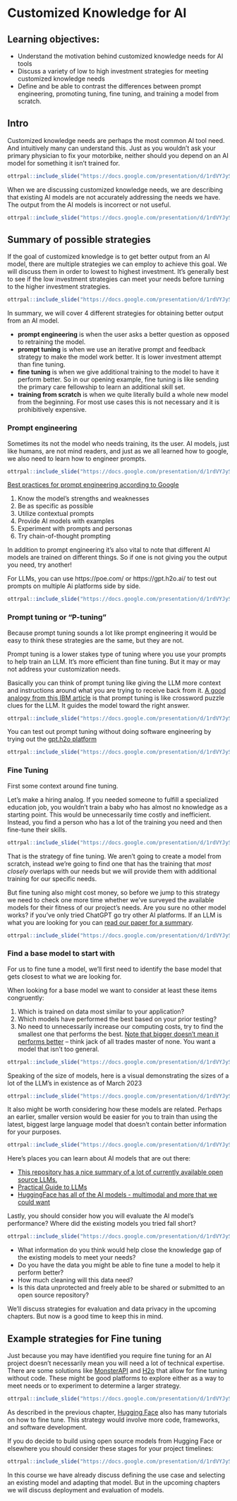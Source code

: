 
# Customized Knowledge for AI


## Learning objectives:

- Understand the motivation behind customized knowledge needs for AI tools
- Discuss a variety of low to high investment strategies for meeting customized knowledge needs
- Define and be able to contrast the differences between prompt engineering, promoting tuning, fine tuning, and training a model from scratch.

## Intro

Customized knowledge needs are perhaps the most common AI tool need. And intuitively many can understand this. Just as you wouldn't ask your primary physician to fix your motorbike, neither should you depend on an AI model for something it isn’t trained for.

```r
ottrpal::include_slide("https://docs.google.com/presentation/d/1rdVYJyS7xLYDsoZwC99VyQSnnaKelUnsVG4j2rHWjFA/edit#slide=id.g2a0db34665a_0_6")
```

When we are discussing customized knowledge needs, we are describing that existing AI models are not accurately addressing the needs we have. The output from the AI models is incorrect or not useful.


```r
ottrpal::include_slide("https://docs.google.com/presentation/d/1rdVYJyS7xLYDsoZwC99VyQSnnaKelUnsVG4j2rHWjFA/edit#slide=id.g2a62349c7d4_0_1")
```

## Summary of possible strategies

If the goal of customized knowledge is to get better output from an AI model, there are multiple strategies we can employ to achieve this goal. We will discuss them in order to lowest to highest investment. It's generally best to see if the low investment strategies can meet your needs before turning to the higher investment strategies.

```r
ottrpal::include_slide("https://docs.google.com/presentation/d/1rdVYJyS7xLYDsoZwC99VyQSnnaKelUnsVG4j2rHWjFA/edit#slide=id.g2a62349c7d4_0_207")
```

In summary, we will cover 4 different strategies for obtaining better output from an AI model.

- **prompt engineering** is when the user asks a better question as opposed to retraining the model.
- **prompt tuning** is when we use an iterative prompt and feedback strategy to make the model work better. It is lower investment attempt than fine tuning.
- **fine tuning** is when we give additional training to the model to have it perform better. So in our opening example, fine tuning is like sending the primary care fellowship to learn an additional skill set.
- **training from scratch** is when we quite literally build a whole new model from the beginning. For most use cases this is not necessary and it is prohibitively expensive.

### Prompt engineering

Sometimes its not the model who needs training, its the user.
AI models, just like humans, are not mind readers, and just as we all learned how to google, we also need to learn how to engineer prompts.

```r
ottrpal::include_slide("https://docs.google.com/presentation/d/1rdVYJyS7xLYDsoZwC99VyQSnnaKelUnsVG4j2rHWjFA/edit#slide=id.g2a62349c7d4_0_272")
```

[Best practices for prompt engineering according to Google](https://cloud.google.com/blog/products/application-development/five-best-practices-for-prompt-engineering)

1. Know the model’s strengths and weaknesses
2. Be as specific as possible
3. Utilize contextual prompts
4. Provide AI models with examples
5. Experiment with prompts and personas
6. Try chain-of-thought prompting

In addition to prompt engineering it's also vital to note that different AI models are trained on different things. So if one is not giving you the output you need, try another!

For LLMs, you can use https://poe.com/ or https://gpt.h2o.ai/  to test out prompts on multiple Ai platforms side by side.

```r
ottrpal::include_slide("https://docs.google.com/presentation/d/1rdVYJyS7xLYDsoZwC99VyQSnnaKelUnsVG4j2rHWjFA/edit#slide=id.g2a646d7c3d3_0_39")
```

### Prompt tuning or "P-tuning"

Because prompt tuning sounds a lot like prompt engineering it would be easy to think these strategies are the same, but they are not.

Prompt tuning is a lower stakes type of tuning where you use your prompts to help train an LLM. It's more efficient than fine tuning. But it may or may not address your customization needs.

Basically you can think of prompt tuning like giving the LLM more context and instructions around what you are trying to receive back from it. [A good analogy from this IBM article](https://research.ibm.com/blog/what-is-ai-prompt-tuning) is that prompt tuning is like crossword puzzle clues for the LLM. It guides the model toward the right answer.

```r
ottrpal::include_slide("https://docs.google.com/presentation/d/1rdVYJyS7xLYDsoZwC99VyQSnnaKelUnsVG4j2rHWjFA/edit#slide=id.g2a62349c7d4_0_298")
```

You can test out prompt tuning without doing software engineering by trying out the [gpt.h2o platform](https://gpt.h2o.ai/)

```r
ottrpal::include_slide("https://docs.google.com/presentation/d/1rdVYJyS7xLYDsoZwC99VyQSnnaKelUnsVG4j2rHWjFA/edit#slide=id.g2a646d7c3d3_0_33")
```

### Fine Tuning

First some context around fine tuning.

Let's make a hiring analog. If you needed someone to fulfill a specialized education job, you wouldn't train a baby who has almost no knowledge as a starting point. This would be unnecessarily time costly and inefficient. Instead, you find a person who has a lot of the training you need and then fine-tune their skills.

```r
ottrpal::include_slide("https://docs.google.com/presentation/d/1rdVYJyS7xLYDsoZwC99VyQSnnaKelUnsVG4j2rHWjFA/edit#slide=id.g1965a5f7f0a_0_44")
```

That is the strategy of fine tuning. We aren't going to create a model from scratch, instead we're going to find one that has the training that *most closely* overlaps with our needs but we will provide them with additional training for our specific needs.

But fine tuning also might cost money, so before we jump to this strategy we need to check one more time whether we've surveyed the available models for their fitness of our project's needs. Are you sure no other model works? if you've only tried ChatGPT go try other AI platforms. If an LLM is what you are looking for you can [read our paper for a summary](https://www.nature.com/articles/d41586-023-03023-4).

```r
ottrpal::include_slide("https://docs.google.com/presentation/d/1rdVYJyS7xLYDsoZwC99VyQSnnaKelUnsVG4j2rHWjFA/edit#slide=id.g2a646d7c3d3_0_7")
```

### Find a base model to start with

For us to fine tune a model, we'll first need to identify the base model that gets closest to what we are looking for.

When looking for a base model we want to consider at least these items congruently:

1. Which is trained on data most similar to your application?
2. Which models have performed the best based on your prior testing?
3. No need to unnecessarily increase our computing costs, try to find the smallest one that performs the best. [Note that bigger doesn't mean it performs better](https://huggingface.co/blog/large-language-models) -- think jack of all trades master of none. You want a model that isn't too general.

```r
ottrpal::include_slide("https://docs.google.com/presentation/d/1rdVYJyS7xLYDsoZwC99VyQSnnaKelUnsVG4j2rHWjFA/edit#slide=id.g2a62349c7d4_0_261")
```

Speaking of the size of models, here is a visual demonstrating the sizes of a lot of the LLM's in existence as of March 2023

```r
ottrpal::include_slide("https://docs.google.com/presentation/d/1rdVYJyS7xLYDsoZwC99VyQSnnaKelUnsVG4j2rHWjFA/edit#slide=id.g2a646d7c3d3_0_0")
```

It also might be worth considering how these models are related. Perhaps an earlier, smaller version would be easier for you to train than using the latest, biggest large language model that doesn’t contain better information for your purposes.

```r
ottrpal::include_slide("https://docs.google.com/presentation/d/1rdVYJyS7xLYDsoZwC99VyQSnnaKelUnsVG4j2rHWjFA/edit#slide=id.g2a646d7c3d3_0_13")
```

Here's places you can learn about AI models that are out there:   

- [This repository has a nice summary of a lot of currently available open source LLMs.](https://github.com/eugeneyan/open-llms)
- [Practical Guide to LLMs](https://github.com/Mooler0410/LLMsPracticalGuide)
- [HuggingFace has all of the AI models - multimodal and more that we could want](https://huggingface.co/models)

Lastly, you should consider how you will evaluate the AI model's performance? Where did the existing models you tried fall short?

```r
ottrpal::include_slide("https://docs.google.com/presentation/d/1rdVYJyS7xLYDsoZwC99VyQSnnaKelUnsVG4j2rHWjFA/edit#slide=id.g2a62349c7d4_0_329")
```

- What information do you think would help close the knowledge gap of the existing models to meet your needs?
- Do you have the data you might be able to fine tune a model to help it perform better?
- How much cleaning will this data need?
- Is this data unprotected and freely able to be shared or submitted to an open source repository?

We'll discuss strategies for evaluation and data privacy in the upcoming chapters. But now is a good time to keep this in mind.

## Example strategies for Fine tuning

Just because you may have identified you require fine tuning for an AI project doesn't necessarily mean you will need a lot of technical expertise. There are some solutions like [MonsterAPI](https://monsterapi.ai/) and [H2o](https://gpt.h2o.ai/) that allow for fine tuning without code. These might be good platforms to explore either as a way to meet needs or to experiment to determine a larger strategy.

```r
ottrpal::include_slide("https://docs.google.com/presentation/d/1rdVYJyS7xLYDsoZwC99VyQSnnaKelUnsVG4j2rHWjFA/edit#slide=id.g2a62349c7d4_0_305")
```

As described in the previous chapter, [Hugging Face](https://huggingface.co) also has many tutorials on how to fine tune. This strategy would involve more code, frameworks, and software development.

If you do decide to build using open source models from Hugging Face or elsewhere you should consider these stages for your project timelines:

```r
ottrpal::include_slide("https://docs.google.com/presentation/d/1rdVYJyS7xLYDsoZwC99VyQSnnaKelUnsVG4j2rHWjFA/edit#slide=id.g2a646d7c3d3_0_21")
```

In this course we have already discuss defining the use case and selecting an existing model and adapting that model. But in the upcoming chapters we will discuss deployment and evaluation of models.

